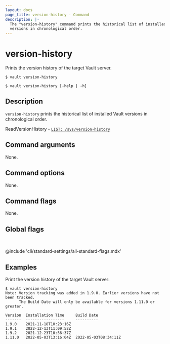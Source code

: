 ```yaml
---
layout: docs
page_title: version-history - Command
description: |-
  The "version-history" command prints the historical list of installed Vault 
  versions in chronological order.
---
```


# version-history

Prints the version history of the target Vault server.

<CodeBlockConfig hideClipboard>

```shell-session
$ vault version-history

$ vault version-history [-help | -h]
```

</CodeBlockConfig>

## Description

`version-history` prints the historical list of installed Vault versions in 
chronological order.

<Tip title="Related API endpoints">

ReadVersionHistory - [`LIST: /sys/version-history`](/vault/api-docs/system/version-history)

</Tip>

## Command arguments

None.

## Command options

None.

## Command flags

None.

## Global flags

<br />

@include 'cli/standard-settings/all-standard-flags.mdx'

## Examples

Print the version history of the target Vault server:

```shell-session
$ vault version-history
Note: Version tracking was added in 1.9.0. Earlier versions have not been tracked.
      The Build Date will only be available for versions 1.11.0 or greater.

Version  Installation Time     Build Date
-------  -----------------     ----------
1.9.0    2021-11-18T10:23:16Z
1.9.1    2022-12-13T11:09:52Z
1.9.2    2021-12-23T10:56:37Z
1.11.0   2022-05-03T13:16:04Z  2022-05-03T08:34:11Z